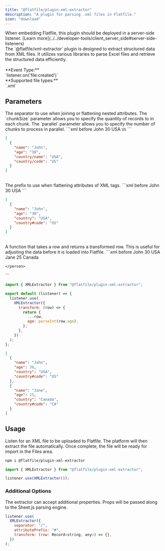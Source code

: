 ```yaml
---
title: "@flatfile/plugin-xml-extractor"
description: "A plugin for parsing .xml files in Flatfile."
icon: "download"
---
```


<Warning>
  When embedding Flatfile, this plugin should be deployed in a server-side
  listener. [Learn
  more](../../developer-tools/client_server_side#server-side-listeners)
</Warning>

<CardGroup cols={1}>
  <Card title="@flatfile/plugin-xml-extractor" icon="download">
    <br />
    The `@flatfile/xml-extractor` plugin is designed to extract structured data from
    XML files. It utilizes various libraries to parse Excel files and retrieve the
    structured data efficiently.
    <br />
    <br />
    **Event Type:**
    <br />
    `listener.on('file:created')`
    <br />
    **Supported file types:**
    <br />
    `.xml`
  </Card>
</CardGroup>

## Parameters

<ParamField path="separator" type="string" default="/" optional>
  The separator to use when joining or flattening nested attributes.
</ParamField>

<ParamField path="options.chunkSize" default="3000" type="number" optional>
  The `chunkSize` parameter allows you to specify the quantity of records to in
  each chunk.
</ParamField>

<ParamField path="options.parallel" default="1" type="number" optional>
  The `parallel` parameter allows you to specify the number of chunks to process
  in parallel.
</ParamField>

<CodeGroup>
```xml before
<?xml version="1.0" encoding="utf-8" ?>
<root>
    <person>
        <name>John</name>
        <age>30</age>
        <country>
            <name>USA</name>
            <code>US</code>
        </country>
    </person>
</root>
```

```json after
[
  {
    "name": "John",
    "age": "30",
    "country/name": "USA",
    "country/code": "US"
  }
]
```

</CodeGroup>

<br />

<ParamField path="attributePrefix" type="string" default="#" optional>
  The prefix to use when flattening attributes of XML tags.
</ParamField>

<CodeGroup>
```xml before
<?xml version="1.0" encoding="utf-8" ?>
<root>
    <person>
        <name>John</name>
        <age>30</age>
        <country code="US">USA</country>
    </person>
</root>
```

```json after
[
  {
    "name": "John",
    "age": "30",
    "country": "USA",
    "country#code": "US"
  }
]
```

</CodeGroup>

<br />

<ParamField path="transform" type="(row) => Record<string, any>" optional>
  A function that takes a row and returns a transformed row. This is useful for
  adjusting the data before it is loaded into Flatfile.
</ParamField>

<CodeGroup>
```xml before
<?xml version="1.0" encoding="utf-8" ?>
<root>
    <person>
        <name>John</name>
        <age>30</age>
        <country code="US">USA</country>
    </person>
    <person>
        <name>Jane</name>
        <age>25</age>
        <country code="CA">Canada</country>

    </person>

</root>
```

```js listener.js
import { XMLExtractor } from "@flatfile/plugin-xml-extractor";

export default (listener) => {
  listener.use(
    XMLExtractor({
      transform: (row) => {
        return {
          ...row,
          age: parseInt(row.age),
        };
      },
    })
  );
};
```

```json after
[
  {
    "name": "John",
    "age": 30,
    "country": "USA",
    "country#code": "US"
  },
  {
    "name": "Jane",
    "age": 25,
    "country": "Canada",
    "country#code": "CA"
  }
]
```

</CodeGroup>

## Usage

Listen for an XML file to be uploaded to Flatfile. The platform will then extract the file automatically. Once complete, the file will be ready for import in the Files area.

```bash install
npm i @flatfile/plugin-xml-extractor
```

```js import
import { XMLExtractor } from "@flatfile/plugin-xml-extractor";
```

```js listener.js
listener.use(XMLExtractor());
```

### Additional Options

The extractor can accept additional properties. Props will be passed along to the Sheet.js parsing engine.

```js
listener.use(
  XMLExtractor({
    separator: "/",
    attributePrefix: "#",
    transform: (row: Record<string, any>) => {},
  })
);
```
